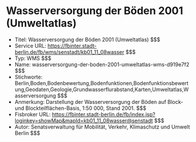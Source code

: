 # Wasserversorgung der Böden 2001 (Umweltatlas)
- Titel: Wasserversorgung der Böden 2001 (Umweltatlas) $$$
- Service URL: https://fbinter.stadt-berlin.de/fb/wms/senstadt/kb01_11_08wasser $$$
- Typ: WMS $$$
- Name: wasserversorgung-der-boden-2001-umweltatlas-wms-d919e7f2 $$$
- Stichworte: Berlin,Boden,Bodenbewertung,Bodenfunktionen,Bodenfunktionsbewertung,Geodaten,Geologie,Grundwasserflurabstand,Karten,Umweltatlas,Wasserversorgung $$$
- Anmerkung: Darstellung der Wasserversorgung der Böden auf Block- und Blockteilflächen-Basis, 1:50 000, Stand 2001. $$$
- Fisbroker URL: https://fbinter.stadt-berlin.de/fb/index.jsp?loginkey=showMap&mapId=kb01_11_08wasser@senstadt $$$
- Autor: Senatsverwaltung für Mobilität, Verkehr, Klimaschutz und Umwelt Berlin $$$
